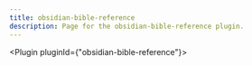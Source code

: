 ---
title: obsidian-bible-reference
description: Page for the obsidian-bible-reference plugin.
---


<Plugin pluginId={"obsidian-bible-reference"}></Plugin>